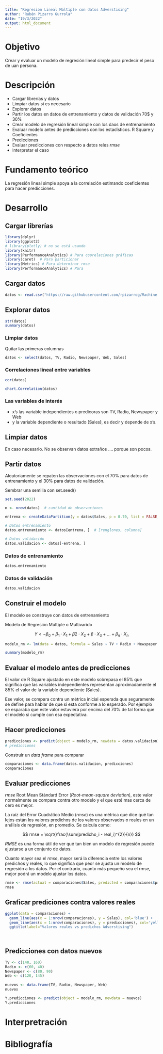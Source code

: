 ---
title: "Regresión Lineal Múltiple con datos Adverstising"
author: "Rubén Pizarro Gurrola"
date: "19/3/2022"
output: html_document
---

# Objetivo 

Crear y evaluar un modelo de regresión lineal simple para predecir el peso de uan persona.

# Descripción 

* Cargar librerías  y datos
* Limpiar datos si es necesario
* Explorar datos
* Partir los datos en datos de entrenamiento y datos de validación 70$ y 30%
* Crear modelo de regresión lineal simple con los daos de entrenamiento
* Evaluar modelo antes de predicciones con los estadísticos. R Square y Coeficientes
* Predicciones
* Evaluar predicciones con respecto a datos reles *rmse*
* Interpretar el caso

# Fundamento teórico

La regresión lineal simple apoya a la correlación estimando coeficientes para hacer predicciones.



# Desarrollo 

## Cargar librerías
```{r message=FALSE, warning=FALSE}
library(dplyr)
library(ggplot2)
# library(plotly) # no se está usando
library(knitr)
library(PerformanceAnalytics) # Para coorelaciones gráficas
library(caret)  # Para particionar
library(Metrics) # Para determinar rmse
library(PerformanceAnalytics) # Para
```


## Cargar datos
```{r}
datos <- read.csv("https://raw.githubusercontent.com/rpizarrog/Machine-Learning-con-R/main/datos/Advertising_Web.csv")
```


## Explorar datos
```{r}
str(datos)
summary(datos)
```


### Limpiar datos

Quitar las primeras columnas
```{r}
datos <- select(datos, TV, Radio, Newspaper, Web, Sales)

```


### Correlaciones lineal entre variables
```{r}
cor(datos)
```

```{r}
chart.Correlation(datos)
```


### Las variables de interés
* x's las variable independientes o predicoras son TV, Radio, Newspaper y Web
* y la variable dependiente o resultado (Sales), es decir y depende de x's.

## Limpiar datos
En caso necesario. No se observan datos extraños .... porque son pocos.

## Partir datos

Aleatoriamente se repaten las observaciones con el 70% para datos de entrenamiento y el 30% para datos de validación.

Sembrar una semilla con set.seed()

```{r}
set.seed(2022)
```

```{r}
n <- nrow(datos)  # cantidad de observaciones
```

```{r}
entrena <- createDataPartition(y = datos$Sales, p = 0.70, list = FALSE, times = 1)

# Datos entrenamiento
datos.entrenamiento <- datos[entrena, ]  # [renglones, columna]

# Datos validación
datos.validacion <- datos[-entrena, ]
```

### Datos de entrenamiento

```{r}
datos.entrenamiento
```

### Datos de validación

```{r}
datos.validacion
```


## Construir el modelo

El modelo se construye con datos de entrenamiento

Modelo de Regresión Múltiple o Multivarido

$$
Y <- \beta_0 + \beta_1 \cdot X_1 + \beta2\cdot X_2 +\beta\cdot X_3 +...+ \beta_n\cdot X_n
$$

```{r}
modelo_rm <- lm(data = datos, formula = Sales ~ TV + Radio + Newspaper + Web)

summary(modelo_rm)

```


## Evaluar el modelo antes de predicciones

El valor de R Square ajustado en este modelo sobrepasa el 85% que significa que las variables independientes representan aproximadamente el 85% el valor de la variable dependiente (Sales).

Ese valor, se compara contra un métrica inicial esperada que seguramente se define para hablar de que si esta conforme a lo esperado. Por ejemplo se esparaba que este valor estuviera por encima del 70% de tal forma que el modelo si cumple con esa expectativa.


## Hacer predicciones
```{r}
predicciones <- predict(object = modelo_rm, newdata = datos.validacion)
# predicciones
```

Construir un *data frame* para comparar

```{r}
comparaciones <- data.frame(datos.validacion, predicciones)
comparaciones
```

## Evaluar predicciones

*rmse* Root Mean Stándard Error (*Root-mean-square deviation*), este valor normalmente se compara contra otro modelo y el que esté mas cerca de cero es mejor.

La raiz del Error Cuadrático Medio (*rmse*) es una métrica que dice qué tan lejos están los valores predichos de los valores observados o reales en un análisis de regresión, en promedio. Se calcula como:

$$
rmse = \sqrt{\frac{\sum(predicho_i - real_i)^{2}}{n}}
$$

*RMSE* es una forma útil de ver qué tan bien un modelo de regresión puede ajustarse a un conjunto de datos.

Cuanto mayor sea el *rmse*, mayor será la diferencia entre los valores predichos y reales, lo que significa que peor se ajusta un modelo de regresión a los datos. Por el contrario, cuanto más pequeño sea el rmse, mejor podrá un modelo ajustar los datos.

```{r}
rmse <- rmse(actual = comparaciones$Sales, predicted = comparaciones$predicciones)
rmse
```


## Graficar prediciones contra valores reales
```{r}
ggplot(data = comparaciones) +
  geom_line(aes(x = 1:nrow(comparaciones), y = Sales), col='blue') +
  geom_line(aes(x = 1:nrow(comparaciones), y = predicciones), col='yellow') +
  ggtitle(label="Valores reales vs predichos Adverstising") 
  
  
```


## Predicciones con datos nuevos
```{r}
TV <- c(140, 160)
Radio <- c(60, 40)
Newspaper <- c(80, 90) 
Web <- c(120, 145)
  
nuevos <- data.frame(TV, Radio, Newspaper, Web)  
nuevos

Y.predicciones <- predict(object = modelo_rm, newdata = nuevos)
Y.predicciones
```


# Interpretración 

# Bibliografía